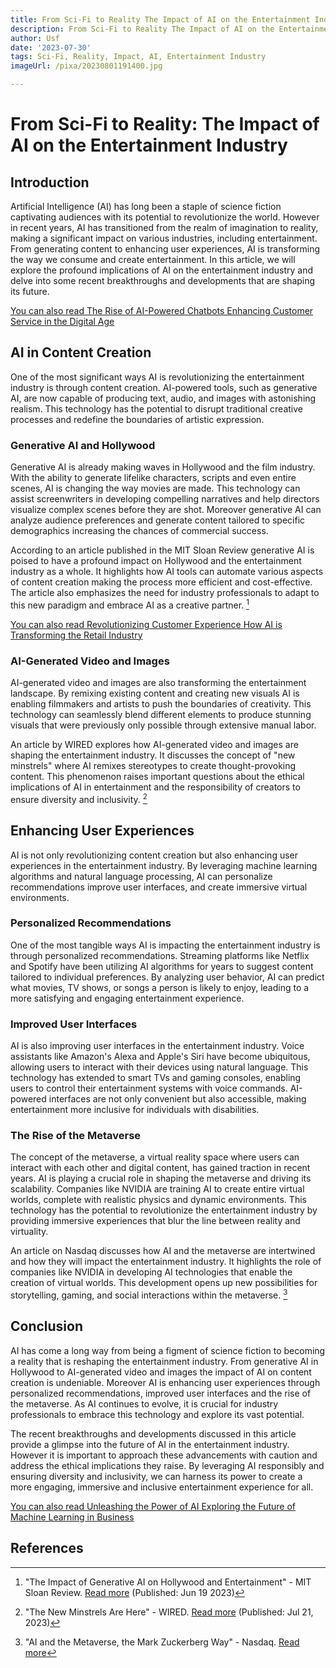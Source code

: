```yaml
---
title: From Sci-Fi to Reality The Impact of AI on the Entertainment Industry
description: From Sci-Fi to Reality The Impact of AI on the Entertainment Industry
author: Usf
date: '2023-07-30'
tags: Sci-Fi, Reality, Impact, AI, Entertainment Industry
imageUrl: /pixa/20230801191400.jpg

---
```

#  From Sci-Fi to Reality: The Impact of AI on the Entertainment Industry

## Introduction

Artificial Intelligence (AI) has  long been  a staple of science fiction captivating audiences with its potential to revolutionize the world. However in recent  years, AI has transitioned from the realm of imagination to  reality, making a significant impact on various industries, including entertainment. From generating content to enhancing user experiences, AI is transforming the way we consume  and create entertainment. In this  article, we will explore the profound implications of AI  on  the entertainment industry and delve into some recent breakthroughs and developments that  are shaping its  future.

[You can also read The Rise of AI-Powered Chatbots Enhancing  Customer Service in the Digital Age](The%20Rise%20of%20AI-Powered%20Chatbots%20Enhancing%20Customer%20Service%20in%20the%20Digital%20Age)


##  AI in Content Creation

One of the most  significant ways AI is revolutionizing the entertainment industry is through content creation. AI-powered tools, such as generative AI, are now capable of  producing text, audio, and  images with astonishing realism. This technology has  the potential  to disrupt  traditional creative processes and redefine the boundaries of artistic expression.

### Generative AI and Hollywood

Generative AI is already making waves in Hollywood  and the  film  industry. With the ability to  generate lifelike characters, scripts and even entire scenes,  AI is changing the  way movies are made. This technology can assist screenwriters in developing compelling narratives and  help directors visualize complex scenes before they are shot. Moreover generative AI can  analyze audience preferences and generate content tailored  to specific demographics increasing the chances of commercial success.

According to an article published  in the MIT Sloan Review generative  AI  is poised to have a profound impact  on Hollywood and the entertainment industry as a whole. It highlights  how AI  tools can automate various aspects of content creation making the process more efficient and cost-effective. The article also emphasizes the need for industry professionals to adapt to this new paradigm and embrace AI as a creative partner. [^1^]

[You can also read Revolutionizing Customer Experience How AI is Transforming the Retail Industry](Revolutionizing%20Customer%20Experience%20How%20AI%20is%20Transforming%20the%20Retail%20Industry)


### AI-Generated Video and Images

AI-generated video and  images are  also transforming the entertainment landscape.  By remixing existing content and creating new visuals AI is  enabling filmmakers and artists to push  the boundaries of creativity. This technology  can  seamlessly blend different elements to produce  stunning visuals that were previously only possible through extensive manual labor.

An article  by WIRED explores how AI-generated video and images are shaping the entertainment industry. It discusses the concept of "new minstrels" where  AI remixes stereotypes to create thought-provoking content. This phenomenon raises important questions about the ethical implications of AI in entertainment  and the responsibility of creators to ensure diversity and inclusivity. [^2^]

##  Enhancing User Experiences

AI is not only revolutionizing content creation but also enhancing  user experiences in the entertainment industry. By leveraging machine learning algorithms and natural language processing, AI can personalize recommendations improve user interfaces, and create immersive virtual environments.

### Personalized Recommendations

One of the most tangible ways AI is impacting  the entertainment industry is through personalized recommendations. Streaming platforms like Netflix and Spotify have been utilizing AI algorithms for years to suggest content tailored to individual preferences. By analyzing  user behavior, AI  can predict what  movies, TV shows, or songs a person is  likely to enjoy, leading  to  a more  satisfying  and engaging entertainment experience.

### Improved User Interfaces

AI is also improving user interfaces in the entertainment industry.  Voice assistants like Amazon's Alexa and Apple's Siri have become ubiquitous, allowing users to interact with their devices using natural language. This technology has extended to  smart TVs and gaming consoles, enabling users to control  their  entertainment systems  with voice commands. AI-powered interfaces are not only convenient but also accessible, making  entertainment more inclusive for individuals with disabilities.

### The Rise of the Metaverse

The concept of the metaverse, a virtual reality space where users can interact with each other and digital content, has gained traction  in recent years. AI is playing a crucial role in shaping the metaverse and driving  its scalability. Companies like NVIDIA are  training AI to  create entire virtual worlds, complete with  realistic physics and dynamic environments. This technology has the potential to revolutionize the entertainment industry by providing immersive experiences that blur the  line between reality and virtuality.

An  article  on Nasdaq discusses how AI  and the metaverse are intertwined and how they  will impact  the entertainment industry. It highlights  the role  of companies like NVIDIA in developing  AI technologies that enable the creation of virtual worlds. This development opens  up new possibilities for storytelling, gaming, and social interactions within the metaverse. [^5^]

## Conclusion

AI has come a  long way from being a figment of science fiction to becoming a reality that is reshaping the entertainment industry. From  generative AI in  Hollywood to AI-generated video and  images the impact of AI on content creation is undeniable. Moreover AI is enhancing user experiences through personalized recommendations,  improved user interfaces and the  rise of the  metaverse. As AI continues to evolve, it is crucial for industry professionals to embrace this technology and explore its vast potential.

The recent breakthroughs and developments discussed in this article provide a glimpse  into the future of AI in the entertainment  industry. However  it is important to approach these advancements  with  caution and address the ethical implications they raise. By leveraging AI responsibly and ensuring diversity and inclusivity, we can harness its power to create a more engaging,  immersive and  inclusive entertainment experience for all.

[You can also read Unleashing the Power of AI Exploring  the Future of Machine Learning in Business](Unleashing%20the%20Power%20of%20AI%20Exploring%20the%20Future%20of%20Machine%20Learning%20in%20Business)


## References

[^1^]: "The  Impact of Generative AI on Hollywood and Entertainment" - MIT Sloan Review. [Read more](https://sloanreview.mit.edu/article/the-impact-of-generative-ai-on-hollywood-and-entertainment/) (Published:  Jun 19 2023)

[^2^]: "The New Minstrels Are Here"  - WIRED. [Read more](https://www.wired.com/story/new-minstrels-generative-ai/) (Published: Jul 21, 2023)

[^3^]: "Generative AI is changing everything. But what's left when the hype  is gone?" - MIT Technology Review. [Read more](https://www.technologyreview.com/2022/12/16/1065005/generative-ai-revolution-art/) (Published: Dec  16, 2022)

[^4^]:  "7 New Film Technologies Disrupting the Entertainment Industry" - Wrapbook. [Read more](https://www.wrapbook.com/blog/new-film-technology)

[^5^]: "AI and the Metaverse, the Mark Zuckerberg Way" - Nasdaq. [Read more](https://www.nasdaq.com/articles/ai-and-the-metaverse-the-mark-zuckerberg-way)